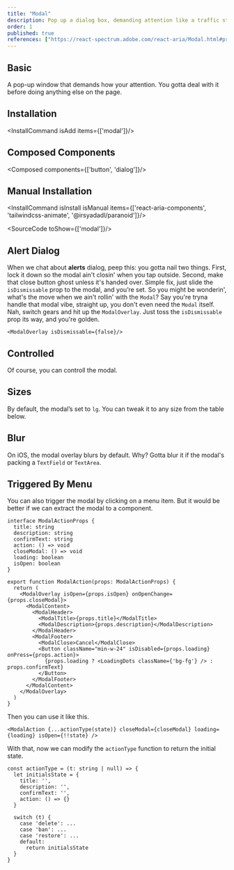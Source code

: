 ```yaml
---
title: "Modal"
description: Pop up a dialog box, demanding attention like a traffic stop sign, ideal for critical interactions..
order: 1
published: true
references: ["https://react-spectrum.adobe.com/react-aria/Modal.html#props", "https://github.com/jamiebuilds/tailwindcss-animate"]
---
```



## Basic
A pop-up window that demands how  your attention. You gotta deal with it before doing anything else on the page.
<How toUse="overlays/modal-demo" />

## Installation
<InstallCommand isAdd items={['modal']}/>

## Composed Components
<Composed components={['button', 'dialog']}/>

## Manual Installation

<InstallCommand isInstall isManual items={['react-aria-components', 'tailwindcss-animate', '@irsyadadl/paranoid']}/>

<SourceCode toShow={['modal']}/>

## Alert Dialog
When we chat about **alerts** dialog, peep this: you gotta nail two things. First, lock it down so the modal ain't closin' when you tap outside. Second, make that close button ghost unless it's handed over. Simple fix, just slide the `isDismissable` prop to the modal, and you’re set.
<How toUse="overlays/alert-dialog-demo" />
So you might be wonderin', what's the move when we ain't rollin' with the `Modal`? Say you're tryna handle that modal vibe, straight up, you don't even need the `Modal` itself. Nah, switch gears and hit up the `ModalOverlay`. Just toss the `isDismissable` prop its way, and you're golden.
```
<ModalOverlay isDismissable={false}/>
```

## Controlled
Of course, you can controll the modal.
<How toUse="overlays/modal-controlled-demo" />

## Sizes
By default, the modal’s set to `lg`. You can tweak it to any size from the table below.
<How toUse="overlays/modal-size-demo" />

## Blur
On iOS, the modal overlay blurs by default. Why? Gotta blur it if the modal's packing a `TextField` or `TextArea`.
<How toUse="overlays/modal-blur-demo" />

## Triggered By Menu
You can also trigger the modal by clicking on a menu item.
<How toUse="overlays/modal-triggered-by-menu-demo" />
But it would be better if we can extract the modal to a component.

```
interface ModalActionProps {
  title: string
  description: string
  confirmText: string
  action: () => void
  closeModal: () => void
  loading: boolean
  isOpen: boolean
}

export function ModalAction(props: ModalActionProps) {
  return (
    <ModalOverlay isOpen={props.isOpen} onOpenChange={props.closeModal}>
      <ModalContent>
        <ModalHeader>
          <ModalTitle>{props.title}</ModalTitle>
          <ModalDescription>{props.description}</ModalDescription>
        </ModalHeader>
        <ModalFooter>
          <ModalClose>Cancel</ModalClose>
          <Button className="min-w-24" isDisabled={props.loading} onPress={props.action}>
            {props.loading ? <LoadingDots className={'bg-fg'} /> : props.confirmText}
          </Button>
        </ModalFooter>
      </ModalContent>
    </ModalOverlay>
  )
}
```

Then you can use it like this.

```
<ModalAction {...actionType(state)} closeModal={closeModal} loading={loading} isOpen={!!state} />
```

With that, now we can modify the `actionType` function to return the initial state.

```tsx
const actionType = (t: string | null) => {
  let initialsState = {
    title: '',
    description: '',
    confirmText: '',
    action: () => {}
  }

  switch (t) {
    case 'delete': ...
    case 'ban': ...
    case 'restore': ...
    default:
      return initialsState
  }
}
```
